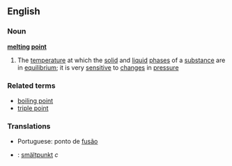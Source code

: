 ==English==
===Noun===
{{wikipedia}}
'''[[melting]] [[point]]'''
#{{physics}} The [[temperature]] at which the [[solid]] and [[liquid]] [[phase]]s of a [[substance]] are in [[equilibrium]]; it is very [[sensitive]] to [[change]]s in [[pressure]]
===Related terms===
*[[boiling point]]
*[[triple point]]

===Translations===
*Portuguese: ponto de [[fusão]]
*{{sv}}: [[smältpunkt]] ''c''